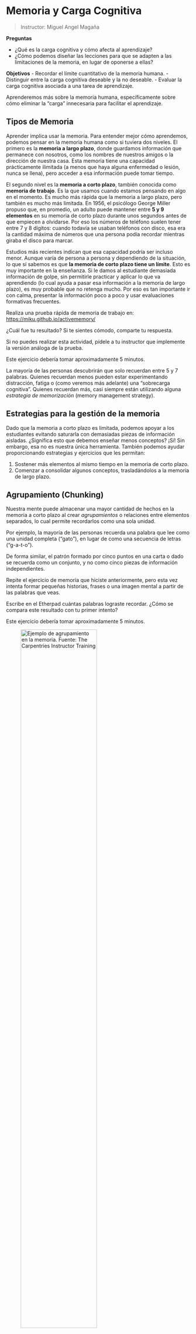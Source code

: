 # Memoria y Carga Cognitiva

> Instructor: Miguel Angel Magaña

::: {.callout-note title="Resumen y Objetivos"}

**Preguntas**

- ¿Qué es la carga cognitiva y cómo afecta al aprendizaje?
- ¿Cómo podemos diseñar las lecciones para que se adapten a las limitaciones de la memoria, en lugar de oponerse a ellas?

**Objetivos**
- Recordar el límite cuantitativo de la memoria humana.
- Distinguir entre la carga cognitiva deseable y la no deseable.
- Evaluar la carga cognitiva asociada a una tarea de aprendizaje.

:::

Aprenderemos más sobre la memoria humana, específicamente sobre cómo eliminar la “carga” innecesaria para facilitar el aprendizaje.

## Tipos de Memoria

Aprender implica usar la memoria. Para entender mejor cómo aprendemos, podemos pensar en la memoria humana como si tuviera dos niveles. El primero es la **memoria a largo plazo**, donde guardamos información que permanece con nosotros, como los nombres de nuestros amigos o la dirección de nuestra casa. Esta memoria tiene una capacidad prácticamente ilimitada (a menos que haya alguna enfermedad o lesión, nunca se llena), pero acceder a esa información puede tomar tiempo.

El segundo nivel es la **memoria a corto plazo**, también conocida como **memoria de trabajo**. Es la que usamos cuando estamos pensando en algo en el momento. Es mucho más rápida que la memoria a largo plazo, pero también es mucho más limitada. En 1956, el psicólogo George Miller propuso que, en promedio, un adulto puede mantener entre **5 y 9 elementos** en su memoria de corto plazo durante unos segundos antes de que empiecen a olvidarse. Por eso los números de teléfono suelen tener entre 7 y 8 dígitos: cuando todavía se usaban teléfonos con disco, esa era la cantidad máxima de números que una persona podía recordar mientras giraba el disco para marcar.

Estudios más recientes indican que esa capacidad podría ser incluso menor. Aunque varía de persona a persona y dependiendo de la situación, lo que sí sabemos es que **la memoria de corto plazo tiene un límite**. Esto es muy importante en la enseñanza. Si le damos al estudiante demasiada información de golpe, sin permitirle practicar y aplicar lo que va aprendiendo (lo cual ayuda a pasar esa información a la memoria de largo plazo), es muy probable que no retenga mucho. Por eso es tan importante ir con calma, presentar la información poco a poco y usar evaluaciones formativas frecuentes.

::: {.callout-warning title="Pon a prueba tu memoria de trabajo"}
Realiza una prueba rápida de memoria de trabajo en: [https://miku.github.io/activememory/](https://miku.github.io/activememory/)

¿Cuál fue tu resultado? Si te sientes cómodo, comparte tu respuesta.

Si no puedes realizar esta actividad, pídele a tu instructor que implemente la versión análoga de la prueba.

Este ejercicio debería tomar aproximadamente 5 minutos.
:::

La mayoría de las personas descubrirán que solo recuerdan entre 5 y 7 palabras. Quienes recuerdan menos pueden estar experimentando distracción, fatiga o (como veremos más adelante) una “sobrecarga cognitiva”. Quienes recuerdan más, casi siempre están utilizando alguna *estrategia de memorización* (memory management strategy).


## Estrategias para la gestión de la memoria

Dado que la memoria a corto plazo es limitada, podemos apoyar a los estudiantes evitando saturarla con demasiadas piezas de información aisladas. ¿Significa esto que debemos enseñar menos conceptos? ¡Sí! Sin embargo, esa no es nuestra única herramienta. También podemos ayudar proporcionando estrategias y ejercicios que les permitan:

1. Sostener más elementos al mismo tiempo en la memoria de corto plazo.
2. Comenzar a consolidar algunos conceptos, trasladándolos a la memoria de largo plazo.

## Agrupamiento (Chunking)

Nuestra mente puede almacenar una mayor cantidad de hechos en la memoria a corto plazo al crear *agrupamientos* o relaciones entre elementos separados, lo cual permite recordarlos como una sola unidad.  

Por ejemplo, la mayoría de las personas recuerda una palabra que lee como una unidad completa (“gato”), en lugar de como una secuencia de letras (“g-a-t-o”).  

De forma similar, el patrón formado por cinco puntos en una carta o dado se recuerda como un conjunto, y no como cinco piezas de información independientes.

::: {.callout-warning title="Mejorando la memoria a corto plazo con el agrupamiento"}
Repite el ejercicio de memoria que hiciste anteriormente, pero esta vez intenta formar pequeñas historias, frases o una imagen mental a partir de las palabras que veas.

Escribe en el Etherpad cuántas palabras lograste recordar. ¿Cómo se compara este resultado con tu primer intento?

Este ejercicio debería tomar aproximadamente 5 minutos.
:::

![Ejemplo de agrupamiento en la memoria. Fuente: The Carpentries Instructor Training](https://carpentries.github.io/instructor-training/fig/chunking2.png){#fig-chunking width=70%}

Asociar conceptos reduce la cantidad de elementos individuales que tu memoria de corto plazo necesita manejar, lo que te permite retener más información al mismo tiempo.

Probablemente te has encontrado con otras estrategias mnemotécnicas, incluidas algunas que se basan en imaginar una “asociación espacial” para cada elemento, como en el caso del “palacio de la memoria” *Method of Loci*. Aunque es una técnica algo distinta al agrupamiento, también es un ejemplo de cómo establecer conexiones entre ideas puede facilitar su recuerdo.

### Usar la evaluación formativa para apoyar la consolidación de la memoria

La evaluación formativa es una herramienta clave para ayudar a los estudiantes a consolidar su comprensión y comenzar a transferir ideas a la memoria a largo plazo. ¿Por qué? Porque activa el cerebro al recuperar información recién aprendida y aplicarla de forma activa para resolver un problema. Esto no solo refuerza lo aprendido, sino que también ayuda a establecer conexiones útiles con otros conocimientos.

Las limitaciones de la memoria a corto plazo son una de las razones por las que las evaluaciones deben ser frecuentes: esta memoria es limitada no solo en cantidad, sino también en duración. Si se espera demasiado tiempo antes de aplicar una evaluación formativa, parte de la información necesaria para completar la tarea puede haberse olvidado. ¡Esta ventana de tiempo puede ser muy corta, especialmente si se está enseñando mucho contenido a la vez! Asegúrate de recordar a los estudiantes los conceptos previos importantes para cada tarea. Cuando ya no sea necesario hacerlo, eso es una señal de que tus esfuerzos por apoyar la consolidación de la memoria han dado resultado.

### Trabajo en grupo

La elaboración —explicar lo que se está haciendo— favorece el traspaso del conocimiento a la memoria de largo plazo. ¡Por eso enseñar es una de las mejores formas de aprender! Al principio, el trabajo en grupo puede parecer incómodo y consumir tiempo en un taller, pero muchos estudiantes lo califican como uno de los aspectos más valiosos tanto en términos de aprendizaje como de disfrute. Además, es una excelente oportunidad para que los ayudantes circulen, resuelvan dudas o propicien discusiones más avanzadas.

### Espacios para la reflexión

La reflexión es otra herramienta que ayuda a los estudiantes a repasar lo aprendido, fortalecer las conexiones entre ideas y consolidar la memoria a largo plazo. Al igual que la evaluación formativa, pedir retroalimentación a los estudiantes puede cumplir una doble función: por un lado, te brinda información útil; por otro, impulsa a los estudiantes a reflexionar sobre lo que han aprendido. Hablaremos más sobre métodos específicos en la siguiente sección. También puede ser útil hacer pausas para que los estudiantes escriban notas resumen o repasen lo aprendido en distintos momentos del taller.

### Limita los conceptos

Al igual que con la idea de “ir despacio”, es importante limitar la cantidad de conceptos que se introducen en una lección. ¡Y eso puede ser difícil! Al revisar una clase que vas a impartir, seguramente encontrarás conceptos relacionados muy útiles y podrías sentirte tentado a incluirlos. Planear tu clase con un mapa conceptual puede ayudarte no solo a identificar los conceptos clave y sus relaciones, sino también a detectar cuándo estás intentando enseñar demasiadas cosas al mismo tiempo.

## La atención es un recurso limitado: carga cognitiva

La memoria no es el único recurso cognitivo que tiene límites. La **atención** también es limitada, lo que puede restringir la cantidad de información que ingresa a la memoria de corto plazo desde un inicio, y además interferir con los intentos de consolidación. Aunque muchas personas creen que pueden hacer varias cosas a la vez (*multitask*), la realidad es que la atención solo puede enfocarse en una cosa a la vez. Cuando se agregan tareas que requieren atención, lo que realmente ocurre es que se alterna entre ellas, lo cual reduce la eficiencia y el rendimiento en todas.

## La teoría de la carga cognitiva

Existen diferentes teorías sobre la [**carga cognitiva**](https://es.wikipedia.org/wiki/Teor%C3%ADa_de_la_carga_cognitiva). En una de ellas, [**Sweller**](https://doi.org/10.1207/s15516709cog1202_4) plantea que, al aprender, las personas deben atender tres tipos de aspectos:

- Las cosas que necesitan pensar para poder realizar una tarea (**carga intrínseca**).
- El esfuerzo mental necesario para conectar la tarea con conocimientos previos y nuevos (**carga germana**).
- Las distracciones u otros esfuerzos mentales que no están directamente relacionados con la tarea ni con el aprendizaje (**carga extrínseca**).

¡La carga cognitiva no siempre es algo negativo! Hay mucha evidencia que sugiere que cierta dificultad es deseable y puede mejorar el aprendizaje. Sin embargo, existen límites. Gestionar todos los tipos de carga cognitiva —con especial atención a la carga extrínseca— puede ayudar a evitar que una **sobrecarga cognitiva** impida el aprendizaje por completo.

Una forma efectiva de manejar la carga cognitiva, especialmente cuando las tareas se vuelven más complejas, es mediante la **práctica guiada**: crear una estructura que enfoque de manera precisa la atención en habilidades y conocimientos específicos, avanzando por etapas, con retroalimentación en cada paso antes de pasar a una nueva característica o contenido.


::: {.callout-warning title="¿Es la práctica guiada una forma de sobreproteger al estudiante?"}

Una alternativa a la práctica guiada es el enfoque de **mínima orientación**, donde a los estudiantes se les proporcionan materiales básicos (por ejemplo, un texto o una referencia) y se les pide que exploren y aprendan a resolver problemas por su cuenta. Este tipo de enfoque es común en estrategias educativas como el *constructivismo, aprendizaje por descubrimiento, aprendizaje basado en problemas, aprendizaje experiencial* o *aprendizaje por indagación*.

¡Estas estrategias tienen valor! De hecho, pueden funcionar muy bien con estudiantes avanzados. Sin embargo, con frecuencia **no son efectivas con estudiantes principiantes**. Un artículo clave de [Kirschner et al.](https://www.tandfonline.com/doi/pdf/10.1207/s15326985ep4102_1) analiza la popularidad y los resultados inconsistentes de estos métodos desde la perspectiva de la teoría de la carga cognitiva, para explicar por qué a menudo fallan.

Algunas personas sienten que la práctica guiada equivale a “tomar de la mano” al estudiante, insinuando que quienes reciben apoyo nunca aprenderán a ser independientes. Esta visión no considera la *carga cognitiva adicional* que enfrentan los principiantes al formar nuevas conexiones mientras aprenden una tarea. **La instrucción con mínima orientación exige que los estudiantes dominen al mismo tiempo tanto los contenidos del área como las estrategias de búsqueda y resolución de problemas.* Fomentar la creatividad y la autonomía lleva tiempo. La mínima orientación puede sonar atractiva, pero eso no significa que siempre funcione.

:::

::: {.callout-note title="Mapeo de la carga cognitiva"}

Revisa el material del plan de estudios que elegiste para preparar esta capacitación y concéntrate en un paso o tarea específica que se espera que los estudiantes completen.

- ¿Qué conceptos necesitarán comprender y mantener en su memoria de corto plazo para poder completar esta tarea?
- Dibuja un mapa conceptual que conecte esos conceptos. ¿Qué relaciones necesitan comprender los estudiantes para poder establecer esas conexiones?
- ¿Cuántos de estos conceptos y relaciones se han introducido desde el paso o ejercicio anterior?

Trabaja con un compañero o en grupos pequeños para discutir lo que encontraste. ¿Crees que tus estudiantes están en riesgo de sufrir una **sobrecarga cognitiva** en este punto del taller? ¿Por qué sí o por qué no?

Este ejercicio debería tomar aproximadamente 15 minutos.

:::

## Gestión de la atención en tu taller

Las lecciones de The Carpentries/Metadocencia incluyen pequeñas tareas organizadas de forma incremental, diseñadas para ser completadas en conjunto mediante codificación en vivo participativa (una técnica que abordaremos con más detalle más adelante en esta capacitación).

Las decisiones que tomes como instructor pueden aumentar o reducir la carga cognitiva de los estudiantes. Apoyar la consolidación de la memoria puede reducir esa carga más adelante en el taller, ya que disminuye el esfuerzo necesario para recordar material previamente olvidado. También puedes minimizar la carga cognitiva al elegir evaluaciones formativas con un enfoque claro y al considerar posibles distracciones en lo que muestras durante la instrucción.

### Uso de evaluaciones formativas para gestionar la memoria

Existen muchos tipos de ejercicios que pueden ayudar a enfocar la atención y evitar la sobrecarga cognitiva. Preguntas de opción múltiple bien dirigidas pueden cumplir este propósito. Aquí tienes algunas otras estrategias que podrías considerar:

- [**Ejemplos atenuados**](https://en.wikipedia.org/wiki/Worked-example_effect): bloques de código con partes específicas omitidas, como si fueran ejercicios de llenar los espacios.
- [**Problemas de Parson**](https://en.wikipedia.org/wiki/Parsons_problems): fragmentos de código desordenado que los estudiantes deben seleccionar y reorganizar correctamente.
- **Etiquetado de diagramas o flujogramas**: pueden presentarse también como ejercicios de completar espacios.

⚠️ Cuidado con las evaluaciones demasiado abiertas, ya que es muy probable que provoquen sobrecarga cognitiva en estudiantes principiantes. Tal vez tú mismo la experimentaste al crear un mapa conceptual; por esta razón, no recomendamos ese tipo de actividad para estudiantes que están comenzando. También es riesgoso hacer preguntas que exijan a los estudiantes recordar y al mismo tiempo sintetizar o razonar con información nueva. Si pruebas una pregunta y el salón queda en completo silencio, puede que necesites un rompehielos, una reexplicación… o simplemente una pregunta más concreta y enfocada.

### Qué mostrar durante la enseñanza

The Carpentries proporciona planes de estudio con buen formato para la enseñanza. Sin embargo, es posible que hayas notado que durante esta capacitación no has visto mucho (o nada) del plan de estudios del entrenamiento para instructores mientras participabas como estudiante. En la mayoría de los casos, **no recomendamos mostrar directamente los materiales del plan de estudios de The Carpentries** a los estudiantes durante la clase.

El entorno visual de un taller debe centrarse **exactamente en lo que se está enseñando** y debe reflejar, lo más fielmente posible, lo que el instructor está diciendo. Esto se debe a que tener que interpretar información contradictoria o irrelevante desde distintos sentidos aumenta la **carga cognitiva**. Este fenómeno se conoce como el [**efecto de atención dividida**](https://en.wikipedia.org/wiki/Split_attention_effect), y describe el esfuerzo mental necesario para unir información que proviene de diferentes fuentes (visual, auditiva, textual). El aprendizaje es más efectivo cuando lo que se ve, se escucha y se dice coincide y hay distracciones mínimas.

Por esta razón, en los talleres de The Carpentries pedimos a los instructores que digan en voz alta los comandos mientras los escriben en pantalla, involucrando a los estudiantes mediante la **codificación en vivo participativa**.

Algo que sí puede ser útil agregar a tu entorno visual (que por lo demás debe ser minimalista) es un **glosario de comandos y términos clave**. Esto puede mantenerse en una pizarra o rotafolios por parte de un ayudante, y ayudará a los estudiantes a recuperar rápidamente conceptos que podrían haber olvidado temporalmente en su memoria de corto plazo. En talleres en línea, mostrar un glosario en pantalla suele ser poco práctico debido al espacio limitado. Sin embargo, se puede mantener en un documento colaborativo (como un Etherpad o Google Doc), disponible para consulta cuando se necesite.

## Resumen

El proceso de aprendizaje está limitado por las capacidades de la memoria de corto plazo. Para que la información nueva se transfiera a la memoria de largo plazo, debe aplicarse de manera activa, pero las actividades que exigen demasiado de la memoria de corto plazo pueden generar **sobrecarga cognitiva** y afectar fácilmente la motivación del estudiante.

Las herramientas didácticas que **amplían la capacidad de la memoria de corto plazo** mediante el aumento de la conectividad entre conceptos nuevos (como el *agrupamiento*) pueden mejorar los resultados en ejercicios posteriores que requieren más carga de memoria.

Las **evaluaciones formativas**, cuando se aplican con frecuencia, ayudan a los estudiantes a practicar con el contenido nuevo antes de que sea olvidado o reemplazado. Los **ejemplos atenuados** y otros tipos de práctica guiada reducen la carga sobre la memoria de corto plazo, y además proporcionan un contexto útil que refuerza la conexión entre ideas para futuras actividades. Con el tiempo, estos apoyos pueden retirarse gradualmente, como parte de un proceso de **andamiaje**.

Cualquier cosa que puedas hacer para: a) reconocer los límites de la memoria de corto plazo, y b) apoyar a tus estudiantes en cómo trabajar con ellos, **mejorará la efectividad de tu enseñanza**.

::: {.callout-note title="Puntos clave"}

- La mayoría de los adultos solo puede retener unos pocos elementos en su memoria de corto plazo durante unos segundos antes de olvidarlos.
- Las cosas que se ven juntas se recuerdan (o se malinterpretan) como un solo bloque o agrupamiento.
- La carga cognitiva debe gestionarse mediante **práctica guiada** para facilitar el aprendizaje y evitar la sobrecarga.
- Las **evaluaciones formativas** pueden ayudar a consolidar el aprendizaje en la memoria de largo plazo.

:::


## Créditos

**Créditos y atribución:**  
Este contenido ha sido traducido y adaptado del material original de [The Carpentries Instructor Training](https://carpentries.github.io/instructor-training/05-memory.html), bajo la licencia [Creative Commons Atribución 4.0 Internacional (CC BY 4.0)](https://creativecommons.org/licenses/by/4.0/).

The Carpentries promueve la enseñanza inclusiva y basada en evidencia de habilidades fundamentales de computación y ciencia de datos. Puedes consultar el material original en inglés en su [sitio web oficial](https://carpentries.org/).
